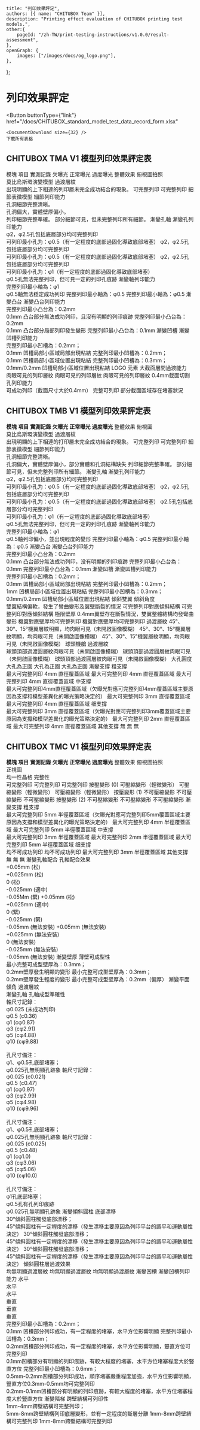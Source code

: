
	title: "列印效果評定",
	authors: [{ name: "CHITUBOX Team" }],
	description: "Printing effect evaluation of CHITUBOX printing test models.",
	other:{
		pageId: "/zh-TW/print-testing-instructions/v1.0.0/result-assessment",
	},
	openGraph: {
		images: ["/images/docs/og_logo.png"],
	},
};

# 列印效果評定

<Button
	buttonType={"link"}
	href="/docs/CHITUBOX_standard_model_test_data_record_form.xlsx"
>
	<DocumentDownload size={32} />
	下載所有表格
</Button>

## CHITUBOX TMA V1 模型列印效果評定表

<ResponsiveTable>
	<thead>
		<tr>
			<th rowSpan="2">模塊</th>
			<th rowSpan="2">項目</th>
			<th colSpan="3">實測記錄</th>
		</tr>
		<tr>
			<th>欠曝光</th>
			<th>正常曝光</th>
			<th>過度曝光</th>
		</tr>
	</thead>
	<tbody>
		<tr>
			<td>整體效果</td>
			<td>俯視圖拍照</td>
			<td>
				<div className="flex justify-center items-center">
					<ImageContainer
						src="/images/docs/en-US/chitubox-printing-test/1.x.x/analysis/tma-v1-top_001.png"
						style={{ width: "160px" }}
					/>
				</div>
			</td>
			<td>
				<div className="flex justify-center items-center">
					<ImageContainer
						src="/images/docs/en-US/chitubox-printing-test/1.x.x/analysis/tma-v1-top_002.png"
						style={{ width: "160px" }}
					/>
				</div>
			</td>
			<td>
				<div>
					<ImageContainer
						src="/images/docs/en-US/chitubox-printing-test/1.x.x/analysis/tma-v1-top_003.png"
						style={{ width: "160px" }}
					/>
				</div>
			</td>
		</tr>
		<tr>
			<td rowSpan="5">莫比烏斯環演變模型</td>
			<td rowSpan="5">過渡層紋</td>
			<td>
				<div className="flex justify-center items-center">
					<ImageContainer
						src="/images/docs/en-US/chitubox-printing-test/1.x.x/analysis/tma-v1-circle_001.png"
						style={{ width: "150px" }}
					/>
				</div>
			</td>
			<td>
				<div className="flex justify-center items-center">
					<ImageContainer
						src="/images/docs/en-US/chitubox-printing-test/1.x.x/analysis/tma-v1-circle_002.png"
						style={{ width: "150px" }}
					/>
				</div>
			</td>
			<td>
				<div className="flex justify-center items-center">
					<ImageContainer
						src="/images/docs/en-US/chitubox-printing-test/1.x.x/analysis/tma-v1-circle_003.png"
						style={{ width: "150px" }}
					/>
				</div>
			</td>
		</tr>
		<tr>
			<td>
				<div className="flex justify-center items-center">
					<ImageContainer
						src="/images/docs/en-US/chitubox-printing-test/1.x.x/analysis/tma-v1-circle_004.png"
						style={{ width: "150px" }}
					/>
				</div>
			</td>
			<td>
				<div className="flex justify-center items-center">
					<ImageContainer
						src="/images/docs/en-US/chitubox-printing-test/1.x.x/analysis/tma-v1-circle_005.png"
						style={{ width: "150px" }}
					/>
				</div>
			</td>
			<td>
				<div className="flex justify-center items-center">
					<ImageContainer
						src="/images/docs/en-US/chitubox-printing-test/1.x.x/analysis/tma-v1-circle_006.png"
						style={{ width: "150px" }}
					/>
				</div>
			</td>
		</tr>
		<tr>
			<td>
				<div className="flex justify-center items-center">
					<ImageContainer
						src="/images/docs/en-US/chitubox-printing-test/1.x.x/analysis/tma-v1-circle_007.png"
						style={{ width: "150px" }}
					/>
				</div>
			</td>
			<td>
				<div className="flex justify-center items-center">
					<ImageContainer
						src="/images/docs/en-US/chitubox-printing-test/1.x.x/analysis/tma-v1-circle_008.png"
						style={{ width: "150px" }}
					/>
				</div>
			</td>
			<td>
				<div className="flex justify-center items-center">
					<ImageContainer
						src="/images/docs/en-US/chitubox-printing-test/1.x.x/analysis/tma-v1-circle_009.png"
						style={{ width: "150px" }}
					/>
				</div>
			</td>
		</tr>
		<tr>
			<td>
				<div className="flex justify-center items-center">
					<ImageContainer
						src="/images/docs/en-US/chitubox-printing-test/1.x.x/analysis/tma-v1-circle_010.png"
						style={{ width: "150px" }}
					/>
				</div>
			</td>
			<td>
				<div className="flex justify-center items-center">
					<ImageContainer
						src="/images/docs/en-US/chitubox-printing-test/1.x.x/analysis/tma-v1-circle_011.png"
						style={{ width: "150px" }}
					/>
				</div>
			</td>
			<td>
				<div className="flex justify-center items-center">
					<ImageContainer
						src="/images/docs/en-US/chitubox-printing-test/1.x.x/analysis/tma-v1-circle_012.png"
						style={{ width: "150px" }}
					/>
				</div>
			</td>
		</tr>
		<tr>
			<td>出現明顯的上下相連的列印層未完全成功結合的現象。</td>
			<td>可完整列印</td>
			<td>可完整列印</td>
		</tr>
		<tr>
			<td rowSpan="5">細節表徵模型</td>
			<td rowSpan="5">細節列印能力</td>
			<td>
				<div className="flex justify-center items-center">
					<ImageContainer
						src="/images/docs/en-US/chitubox-printing-test/1.x.x/analysis/tma-v1-detail_001.png"
						style={{ width: "150px" }}
					/>
				</div>
			</td>
			<td>
				<div className="flex justify-center items-center">
					<ImageContainer
						src="/images/docs/en-US/chitubox-printing-test/1.x.x/analysis/tma-v1-detail_002.png"
						style={{ width: "150px" }}
					/>
				</div>
			</td>
			<td>
				<div className="flex justify-center items-center">
					<ImageContainer
						src="/images/docs/en-US/chitubox-printing-test/1.x.x/analysis/tma-v1-detail_003.png"
						style={{ width: "150px" }}
					/>
				</div>
			</td>
		</tr>
		<tr>
			<td>
				<div className="flex justify-center items-center">
					<ImageContainer
						src="/images/docs/en-US/chitubox-printing-test/1.x.x/analysis/tma-v1-detail_004.png"
						style={{ width: "150px" }}
					/>
				</div>
			</td>
			<td>
				<div className="flex justify-center items-center">
					<ImageContainer
						src="/images/docs/en-US/chitubox-printing-test/1.x.x/analysis/tma-v1-detail_005.png"
						style={{ width: "150px" }}
					/>
				</div>
			</td>
			<td>
				<div className="flex justify-center items-center">
					<ImageContainer
						src="/images/docs/en-US/chitubox-printing-test/1.x.x/analysis/tma-v1-detail_006.png"
						style={{ width: "150px" }}
					/>
				</div>
			</td>
		</tr>
		<tr>
			<td>
				<div className="flex justify-center items-center">
					<ImageContainer
						src="/images/docs/en-US/chitubox-printing-test/1.x.x/analysis/tma-v1-detail_007.png"
						style={{ width: "150px" }}
					/>
				</div>
			</td>
			<td>
				<div className="flex justify-center items-center">
					<ImageContainer
						src="/images/docs/en-US/chitubox-printing-test/1.x.x/analysis/tma-v1-detail_008.png"
						style={{ width: "150px" }}
					/>
				</div>
			</td>
			<td>
				<div className="flex justify-center items-center">
					<ImageContainer
						src="/images/docs/en-US/chitubox-printing-test/1.x.x/analysis/tma-v1-detail_009.png"
						style={{ width: "150px" }}
					/>
				</div>
			</td>
		</tr>
		<tr>
			<td>
				<div className="flex justify-center items-center">
					<ImageContainer
						src="/images/docs/en-US/chitubox-printing-test/1.x.x/analysis/tma-v1-detail_010.png"
						style={{ width: "150px" }}
					/>
				</div>
			</td>
			<td>
				<div className="flex justify-center items-center">
					<ImageContainer
						src="/images/docs/en-US/chitubox-printing-test/1.x.x/analysis/tma-v1-detail_011.png"
						style={{ width: "150px" }}
					/>
				</div>
			</td>
			<td>
				<div className="flex justify-center items-center">
					<ImageContainer
						src="/images/docs/en-US/chitubox-printing-test/1.x.x/analysis/tma-v1-detail_012.png"
						style={{ width: "150px" }}
					/>
				</div>
			</td>
		</tr>
		<tr>
			<td>
				孔洞細節完整清晰。<br />
				孔洞偏大，實體壁厚偏小。<br />
			</td>
			<td>列印細節完整準確。</td>
			<td>部分細節可見，但未完整列印所有細節。</td>
		</tr>
		<tr>
			<td rowSpan="6">漸變孔軸</td>
			<td rowSpan="3">漸變孔列印能力</td>
			<td>
				<div className="flex justify-center items-center">
					<ImageContainer
						src="/images/docs/en-US/chitubox-printing-test/1.x.x/analysis/tma-v1-hole_001.png"
						style={{ width: "150px" }}
					/>
				</div>
			</td>
			<td>
				<div className="flex justify-center items-center">
					<ImageContainer
						src="/images/docs/en-US/chitubox-printing-test/1.x.x/analysis/tma-v1-hole_002.png"
						style={{ width: "150px" }}
					/>
				</div>
			</td>
			<td>
				<div className="flex justify-center items-center">
					<ImageContainer
						src="/images/docs/en-US/chitubox-printing-test/1.x.x/analysis/tma-v1-hole_003.png"
						style={{ width: "150px" }}
					/>
				</div>
			</td>
		</tr>
		<tr>
			<td>
				<div className="flex justify-center items-center">
					<ImageContainer
						src="/images/docs/en-US/chitubox-printing-test/1.x.x/analysis/tma-v1-hole_004.png"
						style={{ width: "150px" }}
					/>
				</div>
			</td>
			<td>
				<div className="flex justify-center items-center">
					<ImageContainer
						src="/images/docs/en-US/chitubox-printing-test/1.x.x/analysis/tma-v1-hole_005.png"
						style={{ width: "150px" }}
					/>
				</div>
			</td>
			<td>
				<div className="flex justify-center items-center">
					<ImageContainer
						src="/images/docs/en-US/chitubox-printing-test/1.x.x/analysis/tma-v1-hole_006.png"
						style={{ width: "150px" }}
					/>
				</div>
			</td>
		</tr>
		<tr>
			<td>
				φ2，φ2.5孔包括底層部分均可完整列印<br />
				可列印最小孔为：φ0.5（有一定程度的底部過固化導致底部堵塞）
			</td>
			<td>
				φ2，φ2.5孔包括底層部分均可完整列印<br />
				可列印最小孔为：φ0.5（有一定程度的底部過固化導致底部堵塞）
			</td>
			<td>
				φ2，φ2.5孔包括底層部分均可完整列印<br />
				可列印最小孔为：φ1（有一定程度的底部過固化導致底部堵塞）<br />
				φ0.5孔無法完整列印，但可見一定的列印孔痕跡
			</td>
		</tr>
		<tr>
			<td rowSpan="3">漸變軸列印能力</td>
			<td>
				<div className="flex justify-center items-center">
					<ImageContainer
						src="/images/docs/en-US/chitubox-printing-test/1.x.x/analysis/tma-v1-axis_001.png"
						style={{ width: "150px" }}
					/>
				</div>
			</td>
			<td>
				<div className="flex justify-center items-center">
					<ImageContainer
						src="/images/docs/en-US/chitubox-printing-test/1.x.x/analysis/tma-v1-axis_002.png"
						style={{ width: "150px" }}
					/>
				</div>
			</td>
			<td>
				<div className="flex justify-center items-center">
					<ImageContainer
						src="/images/docs/en-US/chitubox-printing-test/1.x.x/analysis/tma-v1-axis_003.png"
						style={{ width: "150px" }}
					/>
				</div>
			</td>
		</tr>
		<tr>
			<td>
				<div className="flex justify-center items-center">
					<ImageContainer
						src="/images/docs/en-US/chitubox-printing-test/1.x.x/analysis/tma-v1-axis_004.png"
						style={{ width: "150px" }}
					/>
				</div>
			</td>
			<td>
				<div className="flex justify-center items-center">
					<ImageContainer
						src="/images/docs/en-US/chitubox-printing-test/1.x.x/analysis/tma-v1-axis_005.png"
						style={{ width: "150px" }}
					/>
				</div>
			</td>
			<td>
				<div className="flex justify-center items-center">
					<ImageContainer
						src="/images/docs/en-US/chitubox-printing-test/1.x.x/analysis/tma-v1-axis_006.png"
						style={{ width: "150px" }}
					/>
				</div>
			</td>
		</tr>
		<tr>
			<td>
				完整列印最小軸為：φ1<br />
				φ0.5軸無法穩定成功列印
			</td>
			<td>完整列印最小軸為：φ0.5</td>
			<td>完整列印最小軸為：φ0.5</td>
		</tr>
		<tr>
			<td rowSpan="3">漸變凸台</td>
			<td rowSpan="3">漸變凸台列印能力</td>
			<td>
				<div className="flex justify-center items-center">
					<ImageContainer
						src="/images/docs/en-US/chitubox-printing-test/1.x.x/analysis/tma-v1-bulge_001.png"
						style={{ width: "150px" }}
					/>
				</div>
			</td>
			<td>
				<div className="flex justify-center items-center">
					<ImageContainer
						src="/images/docs/en-US/chitubox-printing-test/1.x.x/analysis/tma-v1-bulge_002.png"
						style={{ width: "150px" }}
					/>
				</div>
			</td>
			<td>
				<div className="flex justify-center items-center">
					<ImageContainer
						src="/images/docs/en-US/chitubox-printing-test/1.x.x/analysis/tma-v1-bulge_003.png"
						style={{ width: "150px" }}
					/>
				</div>
			</td>
		</tr>
		<tr>
			<td>
				<div className="flex justify-center items-center">
					<ImageContainer
						src="/images/docs/en-US/chitubox-printing-test/1.x.x/analysis/tma-v1-bulge_004.png"
						style={{ width: "150px" }}
					/>
				</div>
			</td>
			<td>
				<div className="flex justify-center items-center">
					<ImageContainer
						src="/images/docs/en-US/chitubox-printing-test/1.x.x/analysis/tma-v1-bulge_005.png"
						style={{ width: "150px" }}
					/>
				</div>
			</td>
			<td>
				<div className="flex justify-center items-center">
					<ImageContainer
						src="/images/docs/en-US/chitubox-printing-test/1.x.x/analysis/tma-v1-bulge_006.png"
						style={{ width: "150px" }}
					/>
				</div>
			</td>
		</tr>
		<tr>
			<td>
				完整列印最小凸台為：0.2mm<br />
				0.1mm 凸台部分無法成功列印，且沒有明顯的列印痕跡
			</td>
			<td>
				完整列印最小凸台為：0.2mm<br />
				0.1mm 凸台部分局部列印發生變形
			</td>
			<td>完整列印最小凸台為：0.1mm</td>
		</tr>
		<tr>
			<td rowSpan="2">漸變凹槽</td>
			<td rowSpan="2">漸變凹槽列印能力</td>
			<td>
				<div className="flex justify-center items-center">
					<ImageContainer
						src="/images/docs/en-US/chitubox-printing-test/1.x.x/analysis/tma-v1-groove_001.png"
						style={{ width: "150px" }}
					/>
				</div>
			</td>
			<td>
				<div className="flex justify-center items-center">
					<ImageContainer
						src="/images/docs/en-US/chitubox-printing-test/1.x.x/analysis/tma-v1-groove_002.png"
						style={{ width: "150px" }}
					/>
				</div>
			</td>
			<td>
				<div className="flex justify-center items-center">
					<ImageContainer
						src="/images/docs/en-US/chitubox-printing-test/1.x.x/analysis/tma-v1-groove_003.png"
						style={{ width: "150px" }}
					/>
				</div>
			</td>
		</tr>
		<tr>
			<td>
				完整列印最小凹槽為：0.2mm；<br />
				0.1mm 凹槽局部小區域局部出現粘結
			</td>
			<td>
				完整列印最小凹槽為：0.2mm；<br />
				0.1mm 凹槽局部小區域位置出現粘結
			</td>
			<td>
				完整列印最小凹槽為：0.3mm；<br />
				0.1mm/0.2mm 凹槽局部小區域位置出現粘結
			</td>
		</tr>
		<tr>
			<td rowSpan="4">LOGO 元素</td>
			<td rowSpan="2">大截面層間過渡能力</td>
			<td>
				<div className="flex justify-center items-center">
					<ImageContainer
						src="/images/docs/en-US/chitubox-printing-test/1.x.x/analysis/tma-v1-logo_001.png"
						style={{ width: "150px" }}
					/>
				</div>
			</td>
			<td>
				<div className="flex justify-center items-center">
					<ImageContainer
						src="/images/docs/en-US/chitubox-printing-test/1.x.x/analysis/tma-v1-logo_002.png"
						style={{ width: "150px" }}
					/>
				</div>
			</td>
			<td>
				<div className="flex justify-center items-center">
					<ImageContainer
						src="/images/docs/en-US/chitubox-printing-test/1.x.x/analysis/tma-v1-logo_003.png"
						style={{ width: "150px" }}
					/>
				</div>
			</td>
		</tr>
		<tr>
			<td>肉眼可見的列印層紋</td>
			<td>肉眼可見的列印層紋</td>
			<td>肉眼可見的列印層紋</td>
		</tr>
		<tr>
			<td rowSpan="2">0.4mm截面切割孔列印能力</td>
			<td>
				<div className="flex justify-center items-center">
					<ImageContainer
						src="/images/docs/en-US/chitubox-printing-test/1.x.x/analysis/tma-v1-logo_004.png"
						style={{ width: "150px" }}
					/>
				</div>
			</td>
			<td>
				<div className="flex justify-center items-center">
					<ImageContainer
						src="/images/docs/en-US/chitubox-printing-test/1.x.x/analysis/tma-v1-logo_005.png"
						style={{ width: "150px" }}
						heigth={"150"}
					/>
				</div>
			</td>
			<td>
				<div className="flex justify-center items-center">
					<ImageContainer
						src="/images/docs/en-US/chitubox-printing-test/1.x.x/analysis/tma-v1-logo_006.png"
						style={{ width: "150px" }}
					/>
				</div>
			</td>
		</tr>
		<tr>
			<td>可成功列印（截面尺寸大於0.4mm）</td>
			<td>完整可列印</td>
			<td>部分截面區域存在堵塞狀況</td>
		</tr>
	</tbody>
</ResponsiveTable>

## CHITUBOX TMB V1 模型列印效果評定表

<ResponsiveTable>
	<thead>
		<tr>
			<th rowSpan="2">
				<b>模塊</b>
			</th>
			<th rowSpan="2">
				<b>項目</b>
			</th>
			<th colSpan="3">
				<b>實測記錄</b>
			</th>
		</tr>
		<tr>
			<th>
				<b>欠曝光</b>
			</th>
			<th>
				<b>正常曝光</b>
			</th>
			<th>
				<b>過度曝光</b>
			</th>
		</tr>
	</thead>
	<tbody>
		<tr>
			<td>整體效果</td>
			<td>俯視圖</td>
			<td>
				<div className="flex justify-center items-center">
					<ImageContainer
						src="/images/docs/en-US/chitubox-printing-test/1.x.x/analysis/tmb-v1-top_001.png"
						style={{ width: "160px" }}
					/>
				</div>
			</td>
			<td>
				<div className="flex justify-center items-center">
					<ImageContainer
						src="/images/docs/en-US/chitubox-printing-test/1.x.x/analysis/tmb-v1-top_002.png"
						style={{ width: "160px" }}
					/>
				</div>
			</td>
			<td>
				<div className="flex justify-center items-center">
					<ImageContainer
						src="/images/docs/en-US/chitubox-printing-test/1.x.x/analysis/tmb-v1-top_003.png"
						style={{ width: "160px" }}
					/>
				</div>
			</td>
		</tr>
		<tr>
			<td rowSpan="5">莫比烏斯環演變模型</td>
			<td rowSpan="5">過渡層紋</td>
			<td>
				<div className="flex justify-center items-center">
					<ImageContainer
						src="/images/docs/en-US/chitubox-printing-test/1.x.x/analysis/tmb-v1-circle_001.png"
						style={{ width: "150px" }}
					/>
				</div>
			</td>
			<td>
				<div className="flex justify-center items-center">
					<ImageContainer
						src="/images/docs/en-US/chitubox-printing-test/1.x.x/analysis/tmb-v1-circle_002.png"
						style={{ width: "150px" }}
					/>
				</div>
			</td>
			<td>
				<div className="flex justify-center items-center">
					<ImageContainer
						src="/images/docs/en-US/chitubox-printing-test/1.x.x/analysis/tmb-v1-circle_003.png"
						style={{ width: "150px" }}
					/>
				</div>
			</td>
		</tr>
		<tr>
			<td>
				<div className="flex justify-center items-center">
					<ImageContainer
						src="/images/docs/en-US/chitubox-printing-test/1.x.x/analysis/tmb-v1-circle_004.png"
						style={{ width: "150px" }}
					/>
				</div>
			</td>
			<td>
				<div className="flex justify-center items-center">
					<ImageContainer
						src="/images/docs/en-US/chitubox-printing-test/1.x.x/analysis/tmb-v1-circle_005.png"
						style={{ width: "150px" }}
					/>
				</div>
			</td>
			<td>
				<div className="flex justify-center items-center">
					<ImageContainer
						src="/images/docs/en-US/chitubox-printing-test/1.x.x/analysis/tmb-v1-circle_006.png"
						style={{ width: "150px" }}
					/>
				</div>
			</td>
		</tr>
		<tr>
			<td>
				<div className="flex justify-center items-center">
					<ImageContainer
						src="/images/docs/en-US/chitubox-printing-test/1.x.x/analysis/tmb-v1-circle_007.png"
						style={{ width: "150px" }}
					/>
				</div>
			</td>
			<td>
				<div className="flex justify-center items-center">
					<ImageContainer
						src="/images/docs/en-US/chitubox-printing-test/1.x.x/analysis/tmb-v1-circle_008.png"
						style={{ width: "150px" }}
					/>
				</div>
			</td>
			<td>
				<div className="flex justify-center items-center">
					<ImageContainer
						src="/images/docs/en-US/chitubox-printing-test/1.x.x/analysis/tmb-v1-circle_009.png"
						style={{ width: "150px" }}
					/>
				</div>
			</td>
		</tr>
		<tr>
			<td>
				<div className="flex justify-center items-center">
					<ImageContainer
						src="/images/docs/en-US/chitubox-printing-test/1.x.x/analysis/tmb-v1-circle_010.png"
						style={{ width: "150px" }}
					/>
				</div>
			</td>
			<td>
				<div className="flex justify-center items-center">
					<ImageContainer
						src="/images/docs/en-US/chitubox-printing-test/1.x.x/analysis/tmb-v1-circle_011.png"
						style={{ width: "150px" }}
					/>
				</div>
			</td>
			<td>
				<div className="flex justify-center items-center">
					<ImageContainer
						src="/images/docs/en-US/chitubox-printing-test/1.x.x/analysis/tmb-v1-circle_012.png"
						style={{ width: "150px" }}
					/>
				</div>
			</td>
		</tr>
		<tr>
			<td>出現明顯的上下相連的打印層未完全成功結合的現象。</td>
			<td>可完整列印</td>
			<td>可完整列印</td>
		</tr>
		<tr>
			<td rowSpan="5">細節表徵模型</td>
			<td rowSpan="5">細節列印能力</td>
			<td>
				<div className="flex justify-center items-center">
					<ImageContainer
						src="/images/docs/en-US/chitubox-printing-test/1.x.x/analysis/tmb-v1-detail_001.png"
						style={{ width: "150px" }}
					/>
				</div>
			</td>
			<td>
				<div className="flex justify-center items-center">
					<ImageContainer
						src="/images/docs/en-US/chitubox-printing-test/1.x.x/analysis/tmb-v1-detail_002.png"
						style={{ width: "150px" }}
					/>
				</div>
			</td>
			<td>
				<div className="flex justify-center items-center">
					<ImageContainer
						src="/images/docs/en-US/chitubox-printing-test/1.x.x/analysis/tmb-v1-detail_003.png"
						style={{ width: "150px" }}
					/>
				</div>
			</td>
		</tr>
		<tr>
			<td>
				<div className="flex justify-center items-center">
					<ImageContainer
						src="/images/docs/en-US/chitubox-printing-test/1.x.x/analysis/tmb-v1-detail_004.png"
						style={{ width: "150px" }}
					/>
				</div>
			</td>
			<td>
				<div className="flex justify-center items-center">
					<ImageContainer
						src="/images/docs/en-US/chitubox-printing-test/1.x.x/analysis/tmb-v1-detail_005.png"
						style={{ width: "150px" }}
					/>
				</div>
			</td>
			<td>
				<div className="flex justify-center items-center">
					<ImageContainer
						src="/images/docs/en-US/chitubox-printing-test/1.x.x/analysis/tmb-v1-detail_006.png"
						style={{ width: "150px" }}
					/>
				</div>
			</td>
		</tr>
		<tr>
			<td>
				<div className="flex justify-center items-center">
					<ImageContainer
						src="/images/docs/en-US/chitubox-printing-test/1.x.x/analysis/tmb-v1-detail_007.png"
						style={{ width: "150px" }}
					/>
				</div>
			</td>
			<td>
				<div className="flex justify-center items-center">
					<ImageContainer
						src="/images/docs/en-US/chitubox-printing-test/1.x.x/analysis/tmb-v1-detail_008.png"
						style={{ width: "150px" }}
					/>
				</div>
			</td>
			<td>
				<div className="flex justify-center items-center">
					<ImageContainer
						src="/images/docs/en-US/chitubox-printing-test/1.x.x/analysis/tmb-v1-detail_009.png"
						style={{ width: "150px" }}
					/>
				</div>
			</td>
		</tr>
		<tr>
			<td>
				<div className="flex justify-center items-center">
					<ImageContainer
						src="/images/docs/en-US/chitubox-printing-test/1.x.x/analysis/tmb-v1-detail_010.png"
						style={{ width: "150px" }}
					/>
				</div>
			</td>
			<td>
				<div className="flex justify-center items-center">
					<ImageContainer
						src="/images/docs/en-US/chitubox-printing-test/1.x.x/analysis/tmb-v1-detail_011.png"
						style={{ width: "150px" }}
					/>
				</div>
			</td>
			<td>
				<div className="flex justify-center items-center">
					<ImageContainer
						src="/images/docs/en-US/chitubox-printing-test/1.x.x/analysis/tmb-v1-detail_012.png"
						style={{ width: "150px" }}
					/>
				</div>
			</td>
		</tr>
		<tr>
			<td>
				孔洞細節完整清晰。<br />
				孔洞偏大，實體壁厚偏小，部分實體和孔洞結構缺失
			</td>
			<td>列印細節完整準確。</td>
			<td>部分細節可見，但未完整列印所有細節。</td>
		</tr>
		<tr>
			<td rowSpan="6">漸變孔軸</td>
			<td rowSpan="3">漸變孔列印能力</td>
			<td>
				<div className="flex justify-center items-center">
					<ImageContainer
						src="/images/docs/en-US/chitubox-printing-test/1.x.x/analysis/tmb-v1-hole_001.png"
						style={{ width: "150px" }}
					/>
				</div>
			</td>
			<td>
				<div className="flex justify-center items-center">
					<ImageContainer
						src="/images/docs/en-US/chitubox-printing-test/1.x.x/analysis/tmb-v1-hole_002.png"
						style={{ width: "150px" }}
					/>
				</div>
			</td>
			<td>
				<div className="flex justify-center items-center">
					<ImageContainer
						src="/images/docs/en-US/chitubox-printing-test/1.x.x/analysis/tmb-v1-hole_003.png"
						style={{ width: "150px" }}
					/>
				</div>
			</td>
		</tr>
		<tr>
			<td>
				<div className="flex justify-center items-center">
					<ImageContainer
						src="/images/docs/en-US/chitubox-printing-test/1.x.x/analysis/tmb-v1-hole_004.png"
						style={{ width: "150px" }}
					/>
				</div>
			</td>
			<td>
				<div className="flex justify-center items-center">
					<ImageContainer
						src="/images/docs/en-US/chitubox-printing-test/1.x.x/analysis/tmb-v1-hole_005.png"
						style={{ width: "150px" }}
					/>
				</div>
			</td>
			<td>
				<div className="flex justify-center items-center">
					<ImageContainer
						src="/images/docs/en-US/chitubox-printing-test/1.x.x/analysis/tmb-v1-hole_006.png"
						style={{ width: "150px" }}
					/>
				</div>
			</td>
		</tr>
		<tr>
			<td>
				φ2，φ2.5孔包括底層部分均可完整列印<br />
				可列印最小孔为：φ0.5（有一定程度的底部過固化導致底部堵塞）
			</td>
			<td>
				φ2，φ2.5孔包括底層部分均可完整列印<br />
				可列印最小孔为：φ0.5（有一定程度的底部過固化導致底部堵塞）
			</td>
			<td>
				φ2.5孔包括底層部分均可完整列印<br />
				可列印最小孔为：φ1（有一定程度的底部過固化導致底部堵塞）<br />
				φ0.5孔無法完整列印，但可見一定的列印孔痕跡
			</td>
		</tr>
		<tr>
			<td rowSpan="3">漸變軸列印能力</td>
			<td>
				<div className="flex justify-center items-center">
					<ImageContainer
						src="/images/docs/en-US/chitubox-printing-test/1.x.x/analysis/tmb-v1-axis_001.png"
						style={{ width: "150px" }}
					/>
				</div>
			</td>
			<td>
				<div className="flex justify-center items-center">
					<ImageContainer
						src="/images/docs/en-US/chitubox-printing-test/1.x.x/analysis/tmb-v1-axis_002.png"
						style={{ width: "150px" }}
					/>
				</div>
			</td>
			<td>
				<div className="flex justify-center items-center">
					<ImageContainer
						src="/images/docs/en-US/chitubox-printing-test/1.x.x/analysis/tmb-v1-axis_003.png"
						style={{ width: "150px" }}
					/>
				</div>
			</td>
		</tr>
		<tr>
			<td>
				<div className="flex justify-center items-center">
					<ImageContainer
						src="/images/docs/en-US/chitubox-printing-test/1.x.x/analysis/tmb-v1-axis_004.png"
						style={{ width: "150px" }}
					/>
				</div>
			</td>
			<td>
				<div className="flex justify-center items-center">
					<ImageContainer
						src="/images/docs/en-US/chitubox-printing-test/1.x.x/analysis/tmb-v1-axis_005.png"
						style={{ width: "150px" }}
					/>
				</div>
			</td>
			<td>
				<div className="flex justify-center items-center">
					<ImageContainer
						src="/images/docs/en-US/chitubox-printing-test/1.x.x/analysis/tmb-v1-axis_006.png"
						style={{ width: "150px" }}
					/>
				</div>
			</td>
		</tr>
		<tr>
			<td>
				完整列印最小軸為：φ1<br />
				φ0.5軸列印偏小，並出現輕度的變形
			</td>
			<td>完整列印最小軸為：φ0.5</td>
			<td>完整列印最小軸為：φ0.5</td>
		</tr>
		<tr>
			<td rowSpan="3">漸變凸台</td>
			<td rowSpan="3">漸變凸台列印能力</td>
			<td>
				<div className="flex justify-center items-center">
					<ImageContainer
						src="/images/docs/en-US/chitubox-printing-test/1.x.x/analysis/tmb-v1-bulge_001.png"
						style={{ width: "150px" }}
					/>
				</div>
			</td>
			<td>
				<div className="flex justify-center items-center">
					<ImageContainer
						src="/images/docs/en-US/chitubox-printing-test/1.x.x/analysis/tmb-v1-bulge_002.png"
						style={{ width: "150px" }}
					/>
				</div>
			</td>
			<td>
				<div className="flex justify-center items-center">
					<ImageContainer
						src="/images/docs/en-US/chitubox-printing-test/1.x.x/analysis/tmb-v1-bulge_003.png"
						style={{ width: "150px" }}
					/>
				</div>
			</td>
		</tr>
		<tr>
			<td>
				<div className="flex justify-center items-center">
					<ImageContainer
						src="/images/docs/en-US/chitubox-printing-test/1.x.x/analysis/tmb-v1-bulge_004.png"
						style={{ width: "150px" }}
					/>
				</div>
			</td>
			<td>
				<div className="flex justify-center items-center">
					<ImageContainer
						src="/images/docs/en-US/chitubox-printing-test/1.x.x/analysis/tmb-v1-bulge_005.png"
						style={{ width: "150px" }}
					/>
				</div>
			</td>
			<td>
				<div className="flex justify-center items-center">
					<ImageContainer
						src="/images/docs/en-US/chitubox-printing-test/1.x.x/analysis/tmb-v1-bulge_006.png"
						style={{ width: "150px" }}
					/>
				</div>
			</td>
		</tr>
		<tr>
			<td>
				完整列印最小凸台為：0.2mm<br />
				0.1mm 凸台部分無法成功列印，没有明顯的列印痕跡
			</td>
			<td>完整列印最小凸台為：0.1mm</td>
			<td>完整列印最小凸台為：0.1mm</td>
		</tr>
		<tr>
			<td rowSpan="2">漸變凹槽</td>
			<td rowSpan="2">漸變凹槽列印能力</td>
			<td>
				<div className="flex justify-center items-center">
					<ImageContainer
						src="/images/docs/en-US/chitubox-printing-test/1.x.x/analysis/tmb-v1-groove_001.png"
						style={{ width: "150px" }}
					/>
				</div>
			</td>
			<td>
				<div className="flex justify-center items-center">
					<ImageContainer
						src="/images/docs/en-US/chitubox-printing-test/1.x.x/analysis/tmb-v1-groove_002.png"
						style={{ width: "150px" }}
					/>
				</div>
			</td>
			<td>
				<div className="flex justify-center items-center">
					<ImageContainer
						src="/images/docs/en-US/chitubox-printing-test/1.x.x/analysis/tmb-v1-groove_003.png"
						style={{ width: "150px" }}
					/>
				</div>
			</td>
		</tr>
		<tr>
			<td>
				完整列印最小凹槽為：0.2mm；<br />
				0.1mm 凹槽局部小區域局部出現粘結
			</td>
			<td>
				完整列印最小凹槽為：0.2mm；<br />
				1mm 凹槽局部小區域位置出現粘結
			</td>
			<td>
				完整列印最小凹槽為：0.3mm；<br />
				0.1mm/0.2mm 凹槽局部小區域位置出現粘結
			</td>
		</tr>
		<tr>
			<td rowSpan="5">傾斜雙翼</td>
			<td rowSpan="3">傾斜角度</td>
			<td>
				<div className="flex justify-center items-center">
					<ImageContainer
						src="/images/docs/en-US/chitubox-printing-test/1.x.x/analysis/tmb-v1-wing_001.png"
						style={{ width: "150px" }}
					/>
				</div>
			</td>
			<td>
				<div className="flex justify-center items-center">
					<ImageContainer
						src="/images/docs/en-US/chitubox-printing-test/1.x.x/analysis/tmb-v1-wing_002.png"
						style={{ width: "150px" }}
					/>
				</div>
			</td>
			<td>
				<div className="flex justify-center items-center">
					<ImageContainer
						src="/images/docs/en-US/chitubox-printing-test/1.x.x/analysis/tmb-v1-wing_003.png"
						style={{ width: "150px" }}
					/>
				</div>
			</td>
		</tr>
		<tr>
			<td>
				<div className="flex justify-center items-center">
					<ImageContainer
						src="/images/docs/en-US/chitubox-printing-test/1.x.x/analysis/tmb-v1-wing_004.png"
						style={{ width: "150px" }}
					/>
				</div>
			</td>
			<td>
				<div className="flex justify-center items-center">
					<ImageContainer
						src="/images/docs/en-US/chitubox-printing-test/1.x.x/analysis/tmb-v1-wing_005.png"
						style={{ width: "150px" }}
					/>
				</div>
			</td>
			<td>
				<div className="flex justify-center items-center">
					<ImageContainer
						src="/images/docs/en-US/chitubox-printing-test/1.x.x/analysis/tmb-v1-wing_006.png"
						style={{ width: "150px" }}
					/>
				</div>
			</td>
		</tr>
		<tr>
			<td>雙翼結構偏軟，發生了彎曲變形及翼壁斷裂的情況</td>
			<td>可完整列印對應傾斜結構</td>
			<td>可完整列印對應傾斜結構</td>
		</tr>
		<tr>
			<td>極限壁厚</td>
			<td>0.4mm翼壁存在斷裂情況，雙翼整體結構均發彎曲變形</td>
			<td>機翼對應壁厚均可完整列印</td>
			<td>機翼對應壁厚均可完整列印</td>
		</tr>
		<tr>
			<td>過渡層紋</td>
			<td>45°、30°、15°機翼層紋明顯，均肉眼可見（未開啟圖像模糊）</td>
			<td>45°、30°、15°機翼層紋明顯，均肉眼可見（未開啟圖像模糊）</td>
			<td>45°、30°、15°機翼層紋明顯，均肉眼可見（未開啟圖像模糊）</td>
		</tr>
		<tr>
			<td rowSpan="3">球頭機艙</td>
			<td rowSpan="2">過渡層紋</td>
			<td>
				<div className="flex justify-center items-center">
					<ImageContainer
						src="/images/docs/en-US/chitubox-printing-test/1.x.x/analysis/tmb-v1-ball_001.png"
						style={{ width: "150px" }}
					/>
				</div>
			</td>
			<td>
				<div className="flex justify-center items-center">
					<ImageContainer
						src="/images/docs/en-US/chitubox-printing-test/1.x.x/analysis/tmb-v1-ball_002.png"
						style={{ width: "150px" }}
					/>
				</div>
			</td>
			<td>
				<div className="flex justify-center items-center">
					<ImageContainer
						src="/images/docs/en-US/chitubox-printing-test/1.x.x/analysis/tmb-v1-ball_003.png"
						style={{ width: "150px" }}
					/>
				</div>
			</td>
		</tr>
		<tr>
			<td>球頭頂部過渡圓層紋肉眼可見（未開啟圖像模糊）</td>
			<td>球頭頂部過渡圓層紋肉眼可見（未開啟圖像模糊）</td>
			<td>球頭頂部過渡圓層紋肉眼可見（未開啟圖像模糊）</td>
		</tr>
		<tr>
			<td>大孔圓度</td>
			<td>大孔為正園</td>
			<td>大孔為正園</td>
			<td>大孔為正園</td>
		</tr>
		<tr>
			<td rowSpan="7">漸變支撐</td>
			<td rowSpan="2">粗支撐</td>
			<td>
				<div className="flex justify-center items-center">
					<ImageContainer
						src="/images/docs/en-US/chitubox-printing-test/1.x.x/analysis/tmb-v1-coarse_001.png"
						style={{ width: "150px" }}
					/>
				</div>
			</td>
			<td>
				<div className="flex justify-center items-center">
					<ImageContainer
						src="/images/docs/en-US/chitubox-printing-test/1.x.x/analysis/tmb-v1-coarse_002.png"
						style={{ width: "150px" }}
					/>
				</div>
			</td>
			<td>
				<div className="flex justify-center items-center">
					<ImageContainer
						src="/images/docs/en-US/chitubox-printing-test/1.x.x/analysis/tmb-v1-coarse_003.png"
						style={{ width: "150px" }}
					/>
				</div>
			</td>
		</tr>
		<tr>
			<td>最大可完整列印 4mm 直徑覆蓋區域</td>
			<td>最大可完整列印 4mm 直徑覆蓋區域</td>
			<td>最大可完整列印 4mm 直徑覆蓋區域</td>
		</tr>
		<tr>
			<td rowSpan="2">中支撐</td>
			<td>
				<div className="flex justify-center items-center">
					<ImageContainer
						src="/images/docs/en-US/chitubox-printing-test/1.x.x/analysis/tmb-v1-medium_001.png"
						style={{ width: "150px" }}
					/>
				</div>
			</td>
			<td>
				<div className="flex justify-center items-center">
					<ImageContainer
						src="/images/docs/en-US/chitubox-printing-test/1.x.x/analysis/tmb-v1-medium_002.png"
						style={{ width: "150px" }}
					/>
				</div>
			</td>
			<td>
				<div className="flex justify-center items-center">
					<ImageContainer
						src="/images/docs/en-US/chitubox-printing-test/1.x.x/analysis/tmb-v1-medium_003.png"
						style={{ width: "150px" }}
					/>
				</div>
			</td>
		</tr>
		<tr>
			<td>
				最大可完整列印4mm直徑覆蓋區域（欠曝光對應可完整列印4mm覆蓋區域主要原因為支撐和模型差異化的曝光策略決定的）
			</td>
			<td>最大可完整列印 3mm 直徑覆蓋區域</td>
			<td>最大可完整列印 4mm 直徑覆蓋區域</td>
		</tr>
		<tr>
			<td rowSpan="2">细支撐</td>
			<td>
				<div className="flex justify-center items-center">
					<ImageContainer
						src="/images/docs/en-US/chitubox-printing-test/1.x.x/analysis/tmb-v1-fine_001.png"
						style={{ width: "150px" }}
					/>
				</div>
			</td>
			<td>
				<div className="flex justify-center items-center">
					<ImageContainer
						src="/images/docs/en-US/chitubox-printing-test/1.x.x/analysis/tmb-v1-fine_002.png"
						style={{ width: "150px" }}
					/>
				</div>
			</td>
			<td>
				<div className="flex justify-center items-center">
					<ImageContainer
						src="/images/docs/en-US/chitubox-printing-test/1.x.x/analysis/tmb-v1-fine_003.png"
						style={{ width: "150px" }}
					/>
				</div>
			</td>
		</tr>
		<tr>
			<td>
				最大可完整列印 3mm 直徑覆蓋區域（欠曝光對應可完整列印3mm覆蓋區域主要原因為支撐和模型差異化的曝光策略決定的）
			</td>
			<td>最大可完整列印 2mm 直徑覆蓋區域</td>
			<td>最大可完整列印 4mm 直徑覆蓋區域</td>
		</tr>
		<tr>
			<td>其他支撐</td>
			<td>無</td>
			<td>無</td>
			<td>無</td>
		</tr>
	</tbody>
</ResponsiveTable>

## CHITUBOX TMC V1 模型列印效果評定表

<ResponsiveTable>
	<thead>
		<tr>
			<th rowSpan="2">
				<b>模塊</b>
			</th>
			<th rowSpan="2">
				<b>項目</b>
			</th>
			<th colSpan="3">
				<b>實測記錄</b>
			</th>
		</tr>
		<tr>
			<th>
				<b>欠曝光</b>
			</th>
			<th>
				<b>正常曝光</b>
			</th>
			<th>
				<b>過度曝光</b>
			</th>
		</tr>
	</thead>
	<tbody>
		<tr>
			<td style={{ minWidth: "160px" }}>整體效果</td>
			<td style={{ minWidth: "150px" }}>俯視圖拍照</td>
			<td>
				<div className="flex justify-center items-center">
					<ImageContainer
						src="/images/docs/en-US/chitubox-printing-test/1.x.x/analysis/tmc-left_001.png"
						style={{ width: "160px" }}
					/>
				</div>
			</td>
			<td>
				<div className="flex justify-center items-center">
					<ImageContainer
						src="/images/docs/en-US/chitubox-printing-test/1.x.x/analysis/tmc-left_002.png"
						style={{ width: "160px" }}
					/>
				</div>
			</td>
			<td>
				<div className="flex justify-center items-center">
					<ImageContainer
						src="/images/docs/en-US/chitubox-printing-test/1.x.x/analysis/tmc-left_003.png"
						style={{ width: "160px" }}
					/>
				</div>
			</td>
		</tr>
		<tr>
			<td></td>
			<td>正視圖</td>
			<td>
				<div className="flex justify-center items-center">
					<ImageContainer
						src="/images/docs/en-US/chitubox-printing-test/1.x.x/analysis/tmc-top_001.png"
						style={{ width: "160px" }}
					/>
				</div>
			</td>
			<td>
				<div className="flex justify-center items-center">
					<ImageContainer
						src="/images/docs/en-US/chitubox-printing-test/1.x.x/analysis/tmc-top_002.png"
						style={{ width: "160px" }}
					/>
				</div>
			</td>
			<td>
				<div className="flex justify-center items-center">
					<ImageContainer
						src="/images/docs/en-US/chitubox-printing-test/1.x.x/analysis/tmc-top_003.png"
						style={{ width: "160px" }}
					/>
				</div>
			</td>
		</tr>
		<tr>
			<td rowSpan="5">均一性晶格</td>
			<td rowSpan="2">完整性</td>
			<td>
				<div className="flex justify-center items-center">
					<ImageContainer
						src="/images/docs/en-US/chitubox-printing-test/1.x.x/analysis/tmc-v1-square_001.png"
						style={{ width: "150px" }}
					/>
				</div>
			</td>
			<td>
				<div className="flex justify-center items-center">
					<ImageContainer
						src="/images/docs/en-US/chitubox-printing-test/1.x.x/analysis/tmc-v1-square_002.png"
						style={{ width: "150px" }}
					/>
				</div>
			</td>
			<td>
				<div className="flex justify-center items-center">
					<ImageContainer
						src="/images/docs/en-US/chitubox-printing-test/1.x.x/analysis/tmc-v1-square_003.png"
						style={{ width: "150px" }}
					/>
				</div>
			</td>
		</tr>
		<tr>
			<td>可完整列印</td>
			<td>可完整列印</td>
			<td>可完整列印</td>
		</tr>
		<tr>
			<td>按壓變形 (0)</td>
			<td>可壓縮變形（輕微變形）</td>
			<td>可壓縮變形（輕微變形）</td>
			<td>可壓縮變形（輕微變形）</td>
		</tr>
		<tr>
			<td>按壓變形 (1)</td>
			<td>不可壓縮變形</td>
			<td>不可壓縮變形</td>
			<td>不可壓縮變形</td>
		</tr>
		<tr>
			<td>按壓變形 (2)</td>
			<td>不可壓縮變形</td>
			<td>不可壓縮變形</td>
			<td>不可壓縮變形</td>
		</tr>
		<tr>
			<td rowSpan="7">漸變支撐</td>
			<td rowSpan="2">粗支撐</td>
			<td>
				<div className="flex justify-center items-center">
					<ImageContainer
						src="/images/docs/en-US/chitubox-printing-test/1.x.x/analysis/tmc-v1-coarse_001.png"
						style={{ width: "100px" }}
					/>
				</div>
			</td>
			<td>
				<div className="flex justify-center items-center">
					<ImageContainer
						src="/images/docs/en-US/chitubox-printing-test/1.x.x/analysis/tmc-v1-coarse_002.png"
						style={{ width: "100px" }}
					/>
				</div>
			</td>
			<td>
				<div className="flex justify-center items-center">
					<ImageContainer
						src="/images/docs/en-US/chitubox-printing-test/1.x.x/analysis/tmc-v1-coarse_003.png"
						style={{ width: "100px" }}
					/>
				</div>
			</td>
		</tr>
		<tr>
			<td>
				最大可完整列印 5mm 半徑覆蓋區域（欠曝光對應可完整列印5mm覆蓋區域主要原因為支撐和模型差異化的曝光策略決定的）
			</td>
			<td>最大可完整列印 4mm 半徑覆蓋區域</td>
			<td>最大可完整列印 5mm 半徑覆蓋區域</td>
		</tr>
		<tr>
			<td rowSpan="2">中支撐</td>
			<td>
				<div className="flex justify-center items-center">
					<ImageContainer
						src="/images/docs/en-US/chitubox-printing-test/1.x.x/analysis/tmc-v1-medium_001.png"
						style={{ width: "100px" }}
					/>
				</div>
			</td>
			<td>
				<div className="flex justify-center items-center">
					<ImageContainer
						src="/images/docs/en-US/chitubox-printing-test/1.x.x/analysis/tmc-v1-medium_002.png"
						style={{ width: "100px" }}
					/>
				</div>
			</td>
			<td>
				<div className="flex justify-center items-center">
					<ImageContainer
						src="/images/docs/en-US/chitubox-printing-test/1.x.x/analysis/tmc-v1-medium_003.png"
						style={{ width: "100px" }}
					/>
				</div>
			</td>
		</tr>
		<tr>
			<td>最大可完整列印 3mm 半徑覆蓋區域</td>
			<td>最大可完整列印 2mm 半徑覆蓋區域</td>
			<td>最大可完整列印 5mm 半徑覆蓋區域</td>
		</tr>
		<tr>
			<td rowSpan="2">细支撐</td>
			<td>
				<div className="flex justify-center items-center">
					<ImageContainer
						src="/images/docs/en-US/chitubox-printing-test/1.x.x/analysis/tmc-v1-fine_001.png"
						style={{ width: "100px" }}
					/>
				</div>
			</td>
			<td>
				<div className="flex justify-center items-center">
					<ImageContainer
						src="/images/docs/en-US/chitubox-printing-test/1.x.x/analysis/tmc-v1-fine_002.png"
						style={{ width: "100px" }}
					/>
				</div>
			</td>
			<td>
				<div className="flex justify-center items-center">
					<ImageContainer
						src="/images/docs/en-US/chitubox-printing-test/1.x.x/analysis/tmc-v1-fine_003.png"
						style={{ width: "100px" }}
						height={325}
					/>
				</div>
			</td>
		</tr>
		<tr>
			<td>均不可成功列印</td>
			<td>均不可成功列印</td>
			<td>最大可完整列印 3mm 半徑覆蓋區域</td>
		</tr>
		<tr>
			<td>其他支撐</td>
			<td>無</td>
			<td>無</td>
			<td>無</td>
		</tr>
		<tr>
			<td rowSpan="2">漸變孔軸配合</td>
			<td rowSpan="2">孔軸配合效果</td>
			<td>
				<div className="flex justify-center items-center">
					<ImageContainer
						src="/images/docs/en-US/chitubox-printing-test/1.x.x/analysis/tmc-v1-hole_001.png"
						style={{ width: "100px" }}
						height={305}
					/>
				</div>
			</td>
			<td>
				<div className="flex justify-center items-center">
					<ImageContainer
						src="/images/docs/en-US/chitubox-printing-test/1.x.x/analysis/tmc-v1-hole_002.png"
						style={{ width: "100px" }}
						height={305}
					/>
				</div>
			</td>
			<td>
				<div className="flex justify-center items-center">
					<ImageContainer
						src="/images/docs/en-US/chitubox-printing-test/1.x.x/analysis/tmc-v1-hole_003.png"
						style={{ width: "100px" }}
					/>
				</div>
			</td>
		</tr>
		<tr>
			<td>
				+0.05mm (松)<br />
				+0.025mm (松)<br />
				0 (松)<br />
				-0.025mm (適中)<br />
				-0.05Mm (緊)
			</td>
			<td>
				+0.05mm (松)<br />
				+0.025mm (適中)<br />
				0 (緊)<br />
				-0.025mm (緊)<br />
				-0.05mm (無法安裝)
			</td>
			<td>
				+0.05mm (無法安裝)<br />
				+0.025mm (無法安裝)<br />
				0 (無法安裝)<br />
				-0.025mm (無法安裝)<br />
				-0.05mm (無法安裝)
			</td>
		</tr>
		<tr>
			<td rowSpan="2">漸變壁厚</td>
			<td rowSpan="2">薄壁可成型性</td>
			<td>
				<div className="flex justify-center items-center">
					<ImageContainer
						src="/images/docs/en-US/chitubox-printing-test/1.x.x/analysis/tmc-v1-thick_001.png"
						style={{ width: "100px" }}
					/>
				</div>
			</td>
			<td>
				<div className="flex justify-center items-center">
					<ImageContainer
						src="/images/docs/en-US/chitubox-printing-test/1.x.x/analysis/tmc-v1-thick_002.png"
						style={{ width: "100px" }}
					/>
				</div>
			</td>
			<td>
				<div className="flex justify-center items-center">
					<ImageContainer
						src="/images/docs/en-US/chitubox-printing-test/1.x.x/analysis/tmc-v1-thick_003.png"
						style={{ width: "100px" }}
					/>
				</div>
			</td>
		</tr>
		<tr>
			<td>
				最小完整可成型壁厚為：0.3mm；<br />
				0.2mm壁厚發生明顯的變形
			</td>
			<td>
				最小完整可成型壁厚為：0.3mm；<br />
				0.2mm壁厚發生輕度的變形
			</td>
			<td>最小完整可成型壁厚為：0.2mm（偏厚）</td>
		</tr>
		<tr>
			<td>漸變平面傾角</td>
			<td>過渡層紋</td>
			<td>
				<div className="flex justify-center items-center">
					<ImageContainer
						src="/images/docs/en-US/chitubox-printing-test/1.x.x/analysis/tmc-v1-pattern_001.png"
						style={{ width: "100px" }}
					/>
				</div>
			</td>
			<td>
				<div className="flex justify-center items-center">
					<ImageContainer
						src="/images/docs/en-US/chitubox-printing-test/1.x.x/analysis/tmc-v1-pattern_002.png"
						style={{ width: "100px" }}
					/>
				</div>
			</td>
			<td>
				<div className="flex justify-center items-center">
					<ImageContainer
						src="/images/docs/en-US/chitubox-printing-test/1.x.x/analysis/tmc-v1-pattern_003.png"
						style={{ width: "100px" }}
					/>
				</div>
			</td>
		</tr>
		<tr>
			<td rowSpan="2">漸變孔軸</td>
			<td rowSpan="2">孔軸成型準確性</td>
			<td>
				<div className="flex justify-center items-center">
					<ImageContainer
						src="/images/docs/en-US/chitubox-printing-test/1.x.x/analysis/tmc-v1-hole_004.png"
						style={{ width: "150px" }}
					/>
				</div>
			</td>
			<td>
				<div className="flex justify-center items-center">
					<ImageContainer
						src="/images/docs/en-US/chitubox-printing-test/1.x.x/analysis/tmc-v1-hole_005.png"
						style={{ width: "150px" }}
						height={265}
					/>
				</div>
			</td>
			<td>
				<div className="flex justify-center items-center">
					<ImageContainer
						src="/images/docs/en-US/chitubox-printing-test/1.x.x/analysis/tmc-v1-hole_006.png"
						style={{ width: "150px" }}
					/>
				</div>
			</td>
		</tr>
		<tr>
			<td>
				軸尺寸記錄：<br />
				φ0.025 (未成功列印)<br />
				φ0.5 (c0.36)<br />
				φ1 (cφ0.87)<br />
				φ3 (cφ2.91)<br />
				φ5 (cφ4.88)<br />
				φ10 (cφ9.88)<br />
				<br />
				孔尺寸備注：<br /> 
				φ1、φ0.5孔底部堵塞；<br />
				φ0.025孔無明顯孔跡象
			</td>
			<td>
				軸尺寸記錄：<br />
				φ0.025 (c0.021)<br />
				φ0.5 (c0.47)<br />
				φ1 (cφ0.97)<br />
				φ3 (cφ2.99)<br />
				φ5 (cφ4.98)<br />
				φ10 (cφ9.96)<br />
				<br />
				孔尺寸備注：<br />
				φ1、φ0.5孔底部堵塞；<br />
				φ0.025孔無明顯孔跡象
			</td>
			<td>
				軸尺寸記錄：<br />
				φ0.025 (c0.025)<br />
				φ0.5 (c0.48)<br />
				φ1 (cφ1.0)<br />
				φ3 (cφ3.06)<br />
				φ5 (cφ5.06)<br />
				φ10 (cφ10.0)<br />
				<br />
				孔尺寸備注：<br />
				φ1孔底部堵塞；<br />
				φ0.5孔有孔列印痕跡<br />
				φ0.025孔無明顯孔跡象
			</td>
		</tr>
		<tr>
			<td rowSpan="4">漸變傾斜圓柱</td>
			<td rowSpan="2">底部漂移</td>
			<td>
				<div className="flex justify-center items-center">
					<ImageContainer
						src="/images/docs/en-US/chitubox-printing-test/1.x.x/analysis/tmc-v1-cylindrical_001.png"
						style={{ width: "150px" }}
					/>
				</div>
			</td>
			<td>
				<div className="flex justify-center items-center">
					<ImageContainer
						src="/images/docs/en-US/chitubox-printing-test/1.x.x/analysis/tmc-v1-cylindrical_002.png"
						style={{ width: "150px" }}
					/>
				</div>
			</td>
			<td>
				<div className="flex justify-center items-center">
					<ImageContainer
						src="/images/docs/en-US/chitubox-printing-test/1.x.x/analysis/tmc-v1-cylindrical_003.png"
						style={{ width: "150px" }}
					/>
				</div>
			</td>
		</tr>
		<tr>
			<td>
				30°傾斜圓柱觸發底部漂移；<br />
				45°傾斜圓柱有一定程度的漂移（發生漂移主要原因為列印平台的調平和運動屬性決定）
			</td>
			<td>
				30°傾斜圓柱觸發底部漂移；<br />
				45°傾斜圓柱有一定程度的漂移（發生漂移主要原因為列印平台的調平和運動屬性決定）
			</td>
			<td>
				30°傾斜圓柱觸發底部漂移；<br />
				45°傾斜圓柱有一定程度的漂移（發生漂移主要原因為列印平台的調平和運動屬性決定）
			</td>
		</tr>
		<tr>
			<td rowSpan="2">傾斜圓柱層過渡效果</td>
			<td>
				<div className="flex justify-center items-center">
					<ImageContainer
						src="/images/docs/en-US/chitubox-printing-test/1.x.x/analysis/tmc-v1-cylindrical_004.png"
						style={{ width: "150px" }}
					/>
				</div>
			</td>
			<td>
				<div className="flex justify-center items-center">
					<ImageContainer
						src="/images/docs/en-US/chitubox-printing-test/1.x.x/analysis/tmc-v1-cylindrical_005.png"
						style={{ width: "150px" }}
					/>
				</div>
			</td>
			<td>
				<div className="flex justify-center items-center">
					<ImageContainer
						src="/images/docs/en-US/chitubox-printing-test/1.x.x/analysis/tmc-v1-cylindrical_006.png"
						style={{ width: "150px" }}
					/>
				</div>
			</td>
		</tr>
		<tr>
			<td>均無明顯過渡層紋</td>
			<td>均無明顯過渡層紋</td>
			<td>均無明顯過渡層紋</td>
		</tr>
		<tr>
			<td rowSpan="3">漸變凹槽</td>
			<td rowSpan="3">漸變凹槽列印能力</td>
			<td>
				水平
				<div className="flex justify-center items-center">
					<ImageContainer
						src="/images/docs/en-US/chitubox-printing-test/1.x.x/analysis/tmc-v1-groove_001.png"
						style={{ width: "150px" }}
					/>
				</div>
			</td>
			<td>
				水平
				<div className="flex justify-center items-center">
					<ImageContainer
						src="/images/docs/en-US/chitubox-printing-test/1.x.x/analysis/tmc-v1-groove_002.png"
						style={{ width: "150px" }}
					/>
				</div>
			</td>
			<td>
				水平
				<div className="flex justify-center items-center">
					<ImageContainer
						src="/images/docs/en-US/chitubox-printing-test/1.x.x/analysis/tmc-v1-groove_003.png"
						style={{ width: "150px" }}
					/>
				</div>
			</td>
		</tr>
		<tr>
			<td>
				垂直
				<div className="flex justify-center items-center">
					<ImageContainer
						src="/images/docs/en-US/chitubox-printing-test/1.x.x/analysis/tmc-v1-groove_004.png"
						style={{ width: "150px" }}
					/>
				</div>
			</td>
			<td>
				垂直
				<div className="flex justify-center items-center">
					<ImageContainer
						src="/images/docs/en-US/chitubox-printing-test/1.x.x/analysis/tmc-v1-groove_005.png"
						style={{ width: "150px" }}
					/>
				</div>
			</td>
			<td>
				垂直
				<div className="flex justify-center items-center">
					<ImageContainer
						src="/images/docs/en-US/chitubox-printing-test/1.x.x/analysis/tmc-v1-groove_006.png"
						style={{ width: "150px" }}
					/>
				</div>
			</td>
		</tr>
		<tr>
			<td>
				完整列印最小凹槽為：0.2mm；<br />
				0.1mm 凹槽部分列印成功，有一定程度的堵塞，水平方位影響明顯
			</td>
			<td>
				完整列印最小凹槽為：0.3mm；<br />
				0.2mm凹槽部分列印成功，有一定程度的堵塞，水平方位影響明顯，豎直方位可完整列印<br />
				0.1mm凹槽部分有明顯的列印痕跡，有較大程度的堵塞，水平方位堵塞程度大於豎直方位
			</td>
			<td>
				完整列印最小凹槽為：0.6mm；<br />
				0.5mm-0.2mm凹槽部分列印成功，順序堵塞嚴重程度加強，水平方位影響明顯，豎直方位0.3mm-0.5mm均可完整列印<br />
				0.2mm-0.1mm凹槽部分有明顯的列印痕跡，有較大程度的堵塞，水平方位堵塞程度大於豎直方位
			</td>
		</tr>
		<tr>
			<td rowSpan="2">漸變階梯</td>
			<td rowSpan="2">跨壁結構可列印性</td>
			<td>
				<div className="flex justify-center items-center">
					<ImageContainer
						src="/images/docs/en-US/chitubox-printing-test/1.x.x/analysis/tmc-v1-step_001.png"
						style={{ width: "150px" }}
					/>
				</div>
			</td>
			<td>
				<div className="flex justify-center items-center">
					<ImageContainer
						src="/images/docs/en-US/chitubox-printing-test/1.x.x/analysis/tmc-v1-step_002.png"
						style={{ width: "150px" }}
					/>
				</div>
			</td>
			<td>
				<div className="flex justify-center items-center">
					<ImageContainer
						src="/images/docs/en-US/chitubox-printing-test/1.x.x/analysis/tmc-v1-step_003.png"
						style={{ width: "150px" }}
					/>
				</div>
			</td>
		</tr>
		<tr>
			<td>
				1mm-4mm跨壁結構可完整列印；<br />
				5mm-8mm跨壁結構列印底層變形，並有一定程度的斷層分離
			</td>
			<td>1mm-8mm跨壁結構可完整列印</td>
			<td>1mm-8mm跨壁結構可完整列印</td>
		</tr>
	</tbody>
</ResponsiveTable>
